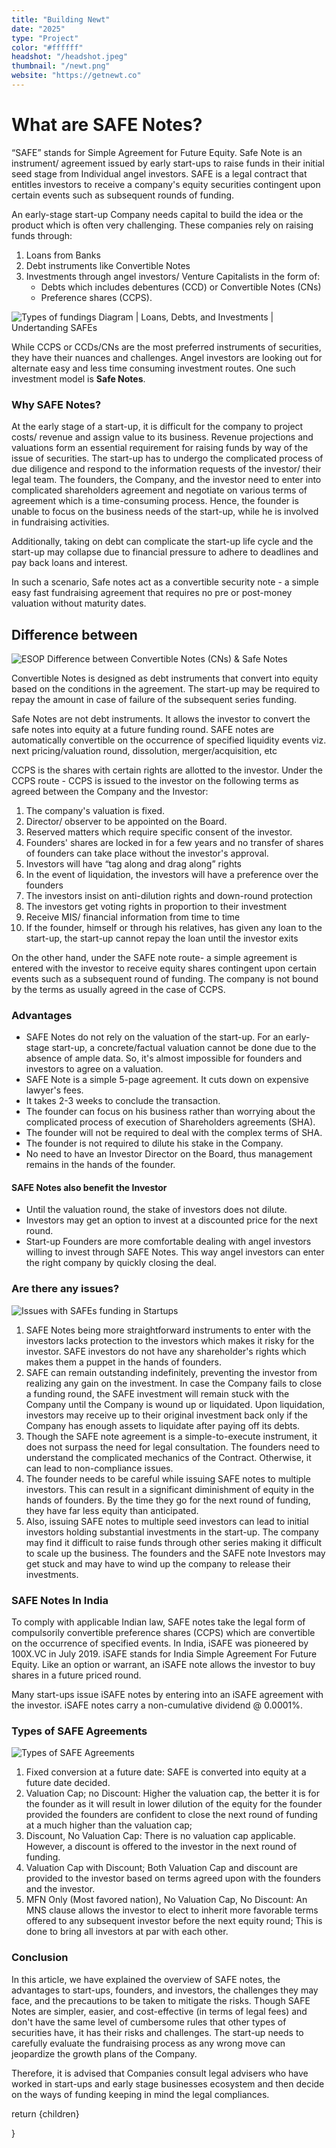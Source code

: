 ```yaml
---
title: "Building Newt"
date: "2025"
type: "Project"
color: "#ffffff"
headshot: "/headshot.jpeg"
thumbnail: "/newt.png"
website: "https://getnewt.co"
---
```


# What are SAFE Notes?

“SAFE” stands for Simple Agreement for Future Equity. Safe Note is an instrument/ agreement issued by early start-ups to raise funds in their initial seed stage from Individual angel investors. SAFE is a legal contract that entitles investors to receive a company&apos;s equity securities contingent upon certain events such as subsequent rounds of funding.

An early-stage start-up Company needs capital to build the idea or the product which is often very challenging. These companies rely on raising funds through:

1. Loans from Banks
2. Debt instruments like Convertible Notes
3. Investments through angel investors/ Venture Capitalists in the form of:
   - Debts which includes debentures (CCD) or Convertible Notes (CNs)
   - Preference shares (CCPS).

<img src="/blog/esops/pic1.png" alt="Types of fundings Diagram | Loans, Debts, and Investments | Undertanding SAFEs" className="w-full rounded-lg my-8 border shadow-sm" />

While CCPS or CCDs/CNs are the most preferred instruments of securities, they have their nuances and challenges. Angel investors are looking out for alternate easy and less time consuming investment routes. One such investment model is **Safe Notes**.

### Why SAFE Notes?

At the early stage of a start-up, it is difficult for the company to project costs/ revenue and assign value to its business. Revenue projections and valuations form an essential requirement for raising funds by way of the issue of securities. The start-up has to undergo the complicated process of due diligence and respond to the information requests of the investor/ their legal team. The founders, the Company, and the investor need to enter into complicated shareholders agreement and negotiate on various terms of agreement which is a time-consuming process. Hence, the founder is unable to focus on the business needs of the start-up, while he is involved in fundraising activities.

Additionally, taking on debt can complicate the start-up life cycle and the start-up may collapse due to financial pressure to adhere to deadlines and pay back loans and interest.

In such a scenario, Safe notes act as a convertible security note - a simple easy fast fundraising agreement that requires no pre or post-money valuation without maturity dates.

## Difference between

<img src="/blog/esops/pic2.png" alt="ESOP Difference between Convertible Notes (CNs) & Safe Notes" className="w-full rounded-lg my-8 border shadow-sm" />

Convertible Notes is designed as debt instruments that convert into equity based on the conditions in the agreement. The start-up may be required to repay the amount in case of failure of the subsequent series funding.

Safe Notes are not debt instruments. It allows the investor to convert the safe notes into equity at a future funding round. SAFE notes are automatically convertible on the occurrence of specified liquidity events viz. next pricing/valuation round, dissolution, merger/acquisition, etc

CCPS is the shares with certain rights are allotted to the investor. Under the CCPS route - CCPS is issued to the investor on the following terms as agreed between the Company and the Investor:

1. The company&apos;s valuation is fixed.
2. Director/ observer to be appointed on the Board.
3. Reserved matters which require specific consent of the investor.
4. Founders&apos; shares are locked in for a few years and no transfer of shares of founders can take place without the investor&apos;s approval.
5. Investors will have “tag along and drag along” rights
6. In the event of liquidation, the investors will have a preference over the founders
7. The investors insist on anti-dilution rights and down-round protection
8. The investors get voting rights in proportion to their investment
9. Receive MIS/ financial information from time to time
10. If the founder, himself or through his relatives, has given any loan to the start-up, the start-up cannot repay the loan until the investor exits

On the other hand, under the SAFE note route- a simple agreement is entered with the investor to receive equity shares contingent upon certain events such as a subsequent round of funding. The company is not bound by the terms as usually agreed in the case of CCPS.


### Advantages

- SAFE Notes do not rely on the valuation of the start-up. For an early-stage start-up, a concrete/factual valuation cannot be done due to the absence of ample data. So, it&apos;s almost impossible for founders and investors to agree on a valuation.
- SAFE Note is a simple 5-page agreement. It cuts down on expensive lawyer&apos;s fees.
- It takes 2-3 weeks to conclude the transaction.
- The founder can focus on his business rather than worrying about the complicated process of execution of Shareholders agreements (SHA).
- The founder will not be required to deal with the complex terms of SHA.
- The founder is not required to dilute his stake in the Company.
- No need to have an Investor Director on the Board, thus management remains in the hands of the founder.

#### SAFE Notes also benefit the Investor

- Until the valuation round, the stake of investors does not dilute.
- Investors may get an option to invest at a discounted price for the next round.
- Start-up Founders are more comfortable dealing with angel investors willing to invest through SAFE Notes. This way angel investors can enter the right company by quickly closing the deal.

### Are there any issues?

<img src="/blog/esops/pic3.png" alt="Issues with SAFEs funding in Startups" className="w-full rounded-lg my-8 border shadow-sm" />


1. SAFE Notes being more straightforward instruments to enter with the investors lacks protection to the investors which makes it risky for the investor. SAFE investors do not have any shareholder&apos;s rights which makes them a puppet in the hands of founders.
2. SAFE can remain outstanding indefinitely, preventing the investor from realizing any gain on the investment. In case the Company fails to close a funding round, the SAFE investment will remain stuck with the Company until the Company is wound up or liquidated. Upon liquidation, investors may receive up to their original investment back only if the Company has enough assets to liquidate after paying off its debts.
3. Though the SAFE note agreement is a simple-to-execute instrument, it does not surpass the need for legal consultation. The founders need to understand the complicated mechanics of the Contract. Otherwise, it can lead to non-compliance issues.
4. The founder needs to be careful while issuing SAFE notes to multiple investors. This can result in a significant diminishment of equity in the hands of founders. By the time they go for the next round of funding, they have far less equity than anticipated.
5. Also, issuing SAFE notes to multiple seed investors can lead to initial investors holding substantial investments in the start-up. The company may find it difficult to raise funds through other series making it difficult to scale up the business. The founders and the SAFE note Investors may get stuck and may have to wind up the company to release their investments.

### SAFE Notes In India

To comply with applicable Indian law, SAFE notes take the legal form of compulsorily convertible preference shares (CCPS) which are convertible on the occurrence of specified events. In India, iSAFE was pioneered by 100X.VC in July 2019. iSAFE stands for India Simple Agreement For Future Equity. Like an option or warrant, an iSAFE note allows the investor to buy shares in a future priced round.

Many start-ups issue iSAFE notes by entering into an iSAFE agreement with the investor. iSAFE notes carry a non-cumulative dividend @ 0.0001%.

### Types of SAFE Agreements

<img src="/blog/esops/pic4.png" alt="Types of SAFE Agreements" className="w-full rounded-lg my-8 border shadow-sm" />


1. Fixed conversion at a future date: SAFE is converted into equity at a future date decided.
2. Valuation Cap; no Discount: Higher the valuation cap, the better it is for the founder as it will result in lower dilution of the equity for the founder provided the founders are confident to close the next round of funding at a much higher than the valuation cap;
3. Discount, No Valuation Cap: There is no valuation cap applicable. However, a discount is offered to the investor in the next round of funding.
4. Valuation Cap with Discount; Both Valuation Cap and discount are provided to the investor based on terms agreed upon with the founders and the investor.
5. MFN Only (Most favored nation), No Valuation Cap, No Discount: An MNS clause allows the investor to elect to inherit more favorable terms offered to any subsequent investor before the next equity round; This is done to bring all investors at par with each other.

### Conclusion

In this article, we have explained the overview of SAFE notes, the advantages to start-ups, founders, and investors, the challenges they may face, and the precautions to be taken to mitigate the risks. Though SAFE Notes are simpler, easier, and cost-effective (in terms of legal fees) and don&apos;t have the same level of cumbersome rules that other types of securities have, it has their risks and challenges. The start-up needs to carefully evaluate the fundraising process as any wrong move can jeopardize the growth plans of the Company.

Therefore, it is advised that Companies consult legal advisers who have worked in start-ups and early stage businesses ecosystem and then decide on the ways of funding keeping in mind the legal compliances.



  return <MdxLayout>{children}</MdxLayout>

}

